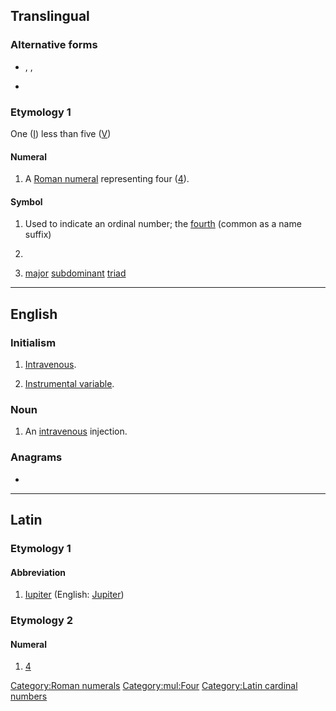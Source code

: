 {{also|iv|-iv|ív|-ív}}
{{character info/new|Ⅳ}}
==Translingual==

===Alternative forms===
* {{l|mul|iv}}, {{l|mul|IIII}}, {{l|mul|iiii}}
* {{l|mul|IV.}} {{qualifier|name suffix}}

===Etymology 1===
One ([[I]]) less than five ([[V]])

====Numeral====
{{head|mul|numeral}}

# A [[Roman numeral]] representing four ([[four|4]]).

====Symbol====
{{head|mul|symbol}}

# Used to indicate an ordinal number; the [[fourth]] (common as a name suffix)
# {{lb|mul|inorganic chemistry}} {{non-gloss definition|Specifying an oxidation state of 4}}
# {{lb|mul|music}} [[major]] [[subdominant]] [[triad]]

[[Category:Roman numerals]]
[[Category:mul:Four]]

----

==English==

===Initialism===
{{rfc-header|Initialism}}
{{head|mul|initialism}}

# {{lb|en|medicine}} [[intravenous|Intravenous]].
# {{lb|en|statistics}} [[instrumental variable|Instrumental variable]].

===Noun===
{{en-noun}}

# {{lb|en|medicine}} An [[intravenous]] injection.

===Anagrams===
* {{anagrams|en|-vi-|V. I.|V.I.|VI|Vi|v.i.|vi}}

----

==Latin==

===Etymology 1===

====Abbreviation====
{{rfc-header|Abbreviation}}
{{head|la|abbreviation}}

# [[Iupiter]] (English: [[Jupiter]])

===Etymology 2===

====Numeral====
{{head|la|numeral}}

# [[4]]

[[Category:Latin cardinal numbers]]